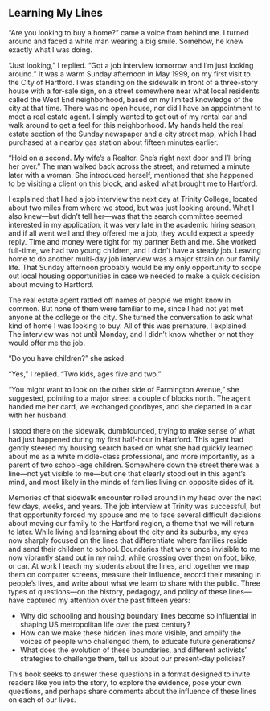 ## Learning My Lines {-}

"Are you looking to buy a home?" came a voice from behind me. I turned around and faced a white man wearing a big smile. Somehow, he knew exactly what I was doing.

"Just looking," I replied. "Got a job interview tomorrow and I'm just looking around." It was a warm Sunday afternoon in May 1999, on my first visit to the City of Hartford. I was standing on the sidewalk in front of a three-story house with a for-sale sign, on a street somewhere near what local residents called the West End neighborhood, based on my limited knowledge of the city at that time. There was no open house, nor did I have an appointment to meet a real estate agent. I simply wanted to get out of my rental car and walk around to get a feel for this neighborhood. My hands held the real estate section of the Sunday newspaper and a city street map, which I had purchased at a nearby gas station about fifteen minutes earlier.

"Hold on a second. My wife's a Realtor. She's right next door and I'll bring her over." The man walked back across the street, and returned a minute later with a woman. She introduced herself, mentioned that she happened to be visiting a client on this block, and asked what brought me to Hartford.

I explained that I had a job interview the next day at Trinity College, located about two miles from where we stood, but was just looking around. What I also knew---but didn't tell her---was that the search committee seemed interested in my application, it was very late in the academic hiring season, and if all went well and they offered me a job, they would expect a speedy reply. Time and money were tight for my partner Beth and me. She worked full-time, we had two young children, and I didn't have a steady job. Leaving home to do another multi-day job interview was a major strain on our family life. That Sunday afternoon probably would be my only opportunity to scope out local housing opportunities in case we needed to make a quick decision about moving to Hartford.

The real estate agent rattled off names of people we might know in common. But none of them were familiar to me, since I had not yet met anyone at the college or the city. She turned the conversation to ask what kind of home I was looking to buy. All of this was premature, I explained. The interview was not until Monday, and I didn't know whether or not they would offer me the job.

"Do you have children?" she asked.

"Yes," I replied. "Two kids, ages five and two."

"You might want to look on the other side of Farmington Avenue," she suggested, pointing to a major street a couple of blocks north. The agent handed me her card, we exchanged goodbyes, and she departed in a car with her husband.

I stood there on the sidewalk, dumbfounded, trying to make sense of what had just happened during my first half-hour in Hartford. This agent had gently steered my housing search based on what she had quickly learned about me as a white middle-class professional, and more importantly, as a parent of two school-age children. Somewhere down the street there was a line---not yet visible to me---but one that clearly stood out in this agent's mind, and most likely in the minds of families living on opposite sides of it.

Memories of that sidewalk encounter rolled around in my head over the next few days, weeks, and years. The job interview at Trinity was successful, but that opportunity forced my spouse and me to face several difficult decisions about moving our family to the Hartford region, a theme that we will return to later. While living and learning about the city and its suburbs, my eyes now sharply focused on the lines that differentiate where families reside and send their children to school. Boundaries that were once invisible to me now vibrantly stand out in my mind, while crossing over them on foot, bike, or car. At work I teach my students about the lines, and together we map them on computer screens, measure their influence, record their meaning in people's lives, and write about what we learn to share with the public. Three types of questions---on the history, pedagogy, and policy of these lines---have captured my attention over the past fifteen years:

-	Why did schooling and housing boundary lines become so influential in shaping US metropolitan life over the past century?
-	How can we make these hidden lines more visible, and amplify the voices of people who challenged them, to educate future generations?
-	What does the evolution of these boundaries, and different activists' strategies to challenge them, tell us about our present-day policies?

This book seeks to answer these questions in a format designed to invite readers like you into the story, to explore the evidence, pose your own questions, and perhaps share comments about the influence of these lines on each of our lives.
